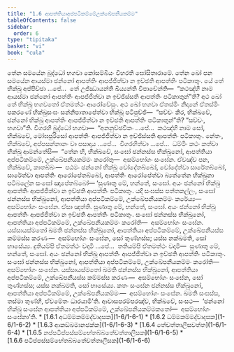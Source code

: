 ```yaml
---
title: "1.6 ආපත්තියාඅප්පටිකම්මේඋක්ඛේපනීයකම්ම"
tableOfContents: false
sidebar:
  order: 6
type: "tipitaka"
basket: "vi"
book: "cula"
---
```



<DynamicBreadcrumb />

<Division number="56" book="cula">

<Paragraph number="260" book="cula">
තේන සමයේන බුද්ධෝ භගවා කෝසම්බියං විහරති ඝෝසිතාරාමේ. තේන ඛෝ පන සමයේන ආයස්මා ඡන්නෝ ආපත්තිං ආපජ්ජිත්වා න ඉච්ඡති ආපත්තිං පටිකාතුං. යේ තේ භික්ඛූ අප්පිච්ඡා …පේ…  තේ උජ්ඣායන්ති ඛිය්‍යන්ති විපාචේන්ති—  “කථඤ්හි නාම ආයස්මා ඡන්නෝ ආපත්තිං ආපජ්ජිත්වා න ඉච්ඡිස්සති ආපත්තිං පටිකාතුන්”ති? අථ ඛෝ තේ භික්ඛූ භගවතෝ ඒතමත්ථං ආරෝචේසුං.


</Paragraph>

<Paragraph number="261" book="cula">
අථ ඛෝ භගවා ඒතස්මිං නිදානේ ඒතස්මිං පකරණේ භික්ඛුසංඝං සන්නිපාතාපේත්වා භික්ඛූ පටිපුච්ඡි—  “සච්චං කිර, භික්ඛවේ, ඡන්නෝ භික්ඛු ආපත්තිං ආපජ්ජිත්වා න ඉච්ඡති ආපත්තිං පටිකාතුන්”ති? “සච්චං, භගවා”ති. විගරහි බුද්ධෝ භගවා—  “අනනුච්ඡවිකං …පේ…  කථඤ්හි නාම සෝ, භික්ඛවේ, මෝඝපුරිසෝ ආපත්තිං ආපජ්ජිත්වා න ඉච්ඡිස්සති ආපත්තිං පටිකාතුං. නේතං, භික්ඛවේ, අප්පසන්නානං වා පසාදාය …පේ…  විගරහිත්වා …පේ…  ධම්මිං කථං කත්වා භික්ඛූ ආමන්තේසි—  “තේන හි, භික්ඛවේ, සංඝෝ ඡන්නස්ස භික්ඛුනෝ, ආපත්තියා අප්පටිකම්මේ, උක්ඛේපනීයකම්මං කරෝතු—  අසම්භෝගං සංඝේන. ඒවඤ්ච පන, භික්ඛවේ, කාතබ්බං—  පඨමං ඡන්නෝ භික්ඛු චෝදේතබ්බෝ, චෝදේත්වා සාරේතබ්බෝ, සාරේත්වා ආපත්තිං ආරෝපේතබ්බෝ, ආපත්තිං ආරෝපේත්වා බ්‍යත්තේන භික්ඛුනා පටිබලේන සංඝෝ ඤාපේතබ්බෝ—


</Paragraph>

<Paragraph number="262" book="cula">
‘සුණාතු මේ, භන්තේ, සංඝෝ. අයං ඡන්නෝ භික්ඛු ආපත්තිං ආපජ්ජිත්වා න ඉච්ඡති ආපත්තිං පටිකාතුං. යදි සංඝස්ස පත්තකල්ලං, සංඝෝ ඡන්නස්ස භික්ඛුනෝ, ආපත්තියා අප්පටිකම්මේ, උක්ඛේපනීයකම්මං කරේය්‍ය—  අසම්භෝගං සංඝේන. ඒසා ඤත්ති.


</Paragraph>

<Paragraph number="263" book="cula">
සුණාතු මේ, භන්තේ, සංඝෝ. අයං ඡන්නෝ භික්ඛු ආපත්තිං ආපජ්ජිත්වා න ඉච්ඡති ආපත්තිං පටිකාතුං. සංඝෝ ඡන්නස්ස භික්ඛුනෝ, ආපත්තියා අප්පටිකම්මේ, උක්ඛේපනීයකම්මං කරෝති—  අසම්භෝගං සංඝේන. යස්සායස්මතෝ ඛමති ඡන්නස්ස භික්ඛුනෝ, ආපත්තියා අප්පටිකම්මේ, උක්ඛේපනීයස්ස කම්මස්ස කරණං—  අසම්භෝගං සංඝේන, සෝ තුණ්හස්ස; යස්ස නක්ඛමති, සෝ භාසේය්‍ය.


</Paragraph>

<Paragraph number="264" book="cula">
දුතියම්පි ඒතමත්ථං වදාමි …පේ…  තතියම්පි ඒතමත්ථං වදාමි—  සුණාතු මේ, භන්තේ, සංඝෝ. අයං ඡන්නෝ භික්ඛු ආපත්තිං ආපජ්ජිත්වා න ඉච්ඡති ආපත්තිං පටිකාතුං. සංඝෝ ඡන්නස්ස භික්ඛුනෝ, ආපත්තියා අප්පටිකම්මේ, උක්ඛේපනීයකම්මං කරෝති—  අසම්භෝගං සංඝේන. යස්සායස්මතෝ ඛමති ඡන්නස්ස භික්ඛුනෝ, ආපත්තියා අප්පටිකම්මේ, උක්ඛේපනීයස්ස කම්මස්ස කරණං—  අසම්භෝගං සංඝේන, සෝ තුණ්හස්ස; යස්ස නක්ඛමති, සෝ භාසේය්‍ය.


</Paragraph>

<Paragraph number="265" book="cula">
කතං සංඝේන ඡන්නස්ස භික්ඛුනෝ, ආපත්තියා අප්පටිකම්මේ, උක්ඛේපනීයකම්මං—  අසම්භෝගං සංඝේන. ඛමති සංඝස්ස, තස්මා තුණ්හී, ඒවමේතං ධාරයාමී’ති.


</Paragraph>

<Paragraph number="266" book="cula">
ආවාසපරම්පරඤ්ච, භික්ඛවේ, සංසථ—  ‘ඡන්නෝ භික්ඛු සංඝේන ආපත්තියා අප්පටිකම්මේ, උක්ඛේපනීයකම්මකතෝ—  අසම්භෝගං සංඝේනා’ති.

</Paragraph>
</Division>

<TableOfContents book="cula" section="1.6">
* [1.6.1 අධම්මකම්මද්වාදසක](1-6/1-6-1)
* [1.6.2 ධම්මකම්මද්වාදසක](1-6/1-6-2)
* [1.6.3 ආකඞ්ඛමානඡක්ක](1-6/1-6-3)
* [1.6.4 තේචත්තාලීසවත්ත](1-6/1-6-4)
* [1.6.5 නප්පටිප්පස්සම්භේතබ්බතේචත්තාලීසක](1-6/1-6-5)
* [1.6.6 පටිප්පස්සම්භේතබ්බතේචත්තාලීසක](1-6/1-6-6)
</TableOfContents>